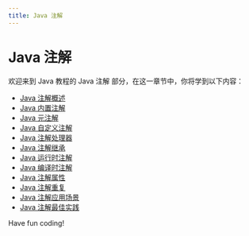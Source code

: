 ```yaml
---
title: Java 注解
---
```


# Java 注解

欢迎来到 Java 教程的 Java 注解 部分，在这一章节中，你将学到以下内容：

- [Java 注解概述](./0-java-annotations-overview.mdx)
- [Java 内置注解](./1-java-built-in-annotations.mdx)
- [Java 元注解](./2-java-element-annotation.mdx)
- [Java 自定义注解](./3-java-custom-annotations.mdx)
- [Java 注解处理器](./4-java-annotation-processor.mdx)
- [Java 注解继承](./5-java-annotation-inheritance.mdx)
- [Java 运行时注解](./6-java-runtime-annotations.mdx)
- [Java 编译时注解](./7-java-compile-time-annotation.mdx)
- [Java 注解属性](./8-java-annotation-properties.mdx)
- [Java 注解重复](./9-java-annotation-duplicate.mdx)
- [Java 注解应用场景](./10-java-annotation-scenario.mdx)
- [Java 注解最佳实践](./11-java-annotation-best-practices.mdx)

Have fun coding!